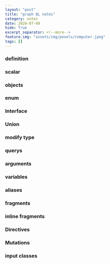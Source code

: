 ```yaml
---
layout: "post"
title: "graph QL notes"
category: notes
date: 2020-07-09
hide: True
excerpt_separator: <!--more-->
feature-img: "assets/img/pexels/computer.jpeg"
tags: []
---
```


### definition
### scalar
### objects
### enum
### Interface
### Union
### modify type


### querys
### arguments
### variables
### aliases
### fragments
### inline fragments
### Directives
### Mutations
### input classes
